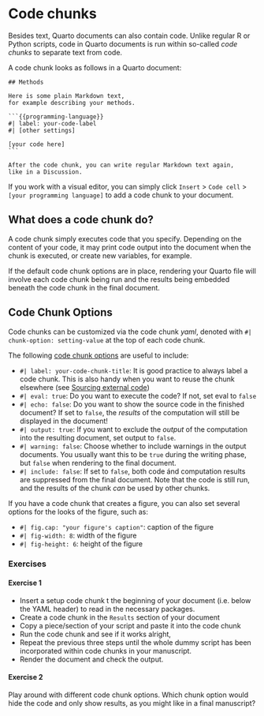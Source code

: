 # Code chunks {.unnumbered}

Besides text, Quarto documents can also contain code. Unlike regular R or Python scripts, code in Quarto documents is run within so-called _code chunks_ to separate text from code.

A code chunk looks as follows in a Quarto document:

````
## Methods

Here is some plain Markdown text, 
for example describing your methods.

```{{programming-language}}
#| label: your-code-label
#| [other settings]

[your code here]
```

After the code chunk, you can write regular Markdown text again, 
like in a Discussion.
````

If you work with a visual editor, you can simply click `Insert` > `Code cell` > `[your programming language]` to add a code chunk to your document.

## What does a code chunk do?

A code chunk simply executes code that you specify. Depending on the content of your code, it may print code output into the document when the chunk is executed, or create new variables, for example.

If the default code chunk options are in place, rendering your Quarto file will involve each code chunk being run and the results being embedded beneath the code chunk in the final document.

## Code Chunk Options

Code chunks can be customized via the code chunk _yaml_, denoted with `#| chunk-option: setting-value` at the top of each code chunk.

The following [code chunk options](https://quarto.org/docs/computations/execution-options.html) are useful to include:

- `#| label: your-code-chunk-title`: It is good practice to always label a code chunk. This is also handy when you want to reuse the chunk elsewhere (see [Sourcing external code](sourcing))
- `#| eval: true`: Do you want to execute the code? If not, set eval to `false`
- `#| echo: false`: Do you want to show the source code in the finished document? If set to `false`, the _results_ of the computation will still be displayed in the document!
- `#| output: true`: If you want to exclude the _output_ of the computation into the resulting document, set output to `false`. 
-  `#| warning: false`: Choose whether to include warnings in the output documents. You usually want this to be `true` during the writing phase, but `false` when rendering to the final document.
- `#| include: false`: If set to `false`, both code ánd computation results are suppressed from the final document. Note that the code is still run, and the results of the chunk _can_ be used by other chunks.

If you have a code chunk that creates a figure, you can also set several options for the looks of the figure, such as:

- `#| fig.cap: "your figure's caption"`: caption of the figure
- `#| fig-width: 8`: width of the figure
- `#| fig-height: 6`: height of the figure

### Exercises

#### Exercise 1

- Insert a setup code chunk t the beginning of your document (i.e. below the YAML header) to read in the necessary packages.
- Create a code chunk in the `Results` section of your document
- Copy a piece/section of your script and paste it into the code chunk
- Run the code chunk and see if it works alright,
- Repeat the previous three steps until the whole dummy script has been incorporated within code chunks in your manuscript.
- Render the document and check the output.

#### Exercise 2

Play around with different code chunk options. Which chunk option would hide the code and only show results, as you might like in a final manuscript?